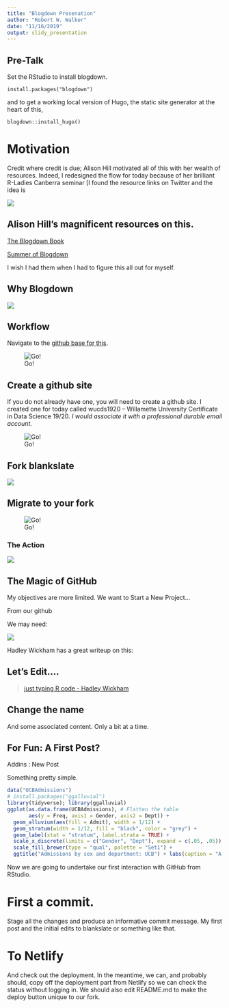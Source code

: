 ```yaml
---
title: "Blogdown Presenation"
author: "Robert W. Walker"
date: "11/16/2019"
output: slidy_presentation
---
```


## Pre-Talk

Set the RStudio to install blogdown.


```
install.packages("blogdown")
```

and to get a working local version of Hugo, the static site generator at the heart of this,

```
blogdown::install_hugo()
```

# Motivation

Credit where credit is due; Alison Hill motivated all of this with her wealth of resources.  Indeed, I redesigned the flow for today because of her brilliant R-Ladies Canberra seminar [I found the resource links on Twitter and the idea is 

![](https://media.giphy.com/media/vyaVOTmCl7o1MAlnwK/giphy.gif)

## Alison Hill's magnificent resources on this.  

[The Blogdown Book](https://bookdown.org/yihui/blogdown/)

[Summer of Blogdown](https://summer-of-blogdown.netlify.com/)

I wish I had them when I had to figure this all out for myself.

## Why Blogdown

![](/post/2019-11-15-building-a-blogdown_files/HadleyThread.png)

## Workflow

Navigate to the [github base for this](https://github.com/WUCDS1920/blankslate).

![Go!](https://media.giphy.com/media/69D4FSNqihhKpFcc1a/giphy.gif)

## Create a github site

If you do not already have one, you will need to create a github site.  I created one for today called wucds1920 -- Willamette University Certificate in Data Science 19/20.  *I would associate it with a professional durable email account.*

![Go!](https://media.giphy.com/media/69D4FSNqihhKpFcc1a/giphy.gif)

##  Fork blankslate

![](/post/2019-11-15-building-a-blogdown_files/ForkMe.png)

## Migrate to your fork

![Go!](https://media.giphy.com/media/69D4FSNqihhKpFcc1a/giphy.gif)

### The Action

![](/post/2019-11-15-building-a-blogdown_files/TheAction.png)


## The Magic of GitHub

My objectives are more limited.  We want to Start a New Project...

From our github

We may need:

![](/post/2019-11-15-building-a-blogdown_files/GitandRStudio.png)

Hadley Wickham has a great writeup on this:
[](http://r-pkgs.had.co.nz/git.html)

## Let's Edit....

<blockquote class="imgur-embed-pub" lang="en" data-id="7J1bEaJ"><a href="//imgur.com/7J1bEaJ">just typing R code - Hadley Wickham</a></blockquote><script async src="//s.imgur.com/min/embed.js" charset="utf-8"></script>

## Change the name

And some associated content.  Only a bit at a time.

## For Fun: A First Post?

Addins : New Post

Something pretty simple.

```r
data("UCBAdmissions")
# install.packages("ggalluvial")
library(tidyverse); library(ggalluvial)
ggplot(as.data.frame(UCBAdmissions), # Flatten the table
       aes(y = Freq, axis1 = Gender, axis2 = Dept)) +
  geom_alluvium(aes(fill = Admit), width = 1/12) +
  geom_stratum(width = 1/12, fill = "black", color = "grey") +
  geom_label(stat = "stratum", label.strata = TRUE) +
  scale_x_discrete(limits = c("Gender", "Dept"), expand = c(.05, .05)) +
  scale_fill_brewer(type = "qual", palette = "Set1") +
  ggtitle("Admissions by sex and department: UCB") + labs(caption = "A ggallvial example")
```
  
Now we are going to undertake our first interaction with GitHub from RStudio.

# First a commit.

Stage all the changes and produce an informative commit message.  My first post and the initial edits to blankslate or something like that.

# To Netlify

And check out the deployment.  In the meantime, we can, and probably should, copy off the deployment part from Netlify so we can check the status without logging in.  We should also edit README.md to make the deploy button unique to our fork.
